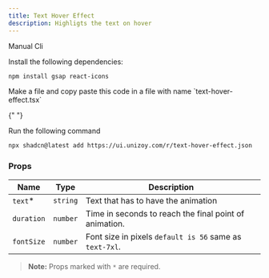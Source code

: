 ```yaml
---
title: Text Hover Effect
description: Highligts the text on hover
---
```


<ComponentPreview
  name="text-hover-effect-demo"
  className="[&_.preview>[data-orientation=vertical]]:sm:max-w-[70%]"
/>

  <Tabs defaultValue="manual">

<TabsList>
  <TabsTrigger value="manual">Manual</TabsTrigger>
  <TabsTrigger value="cli">Cli</TabsTrigger>
</TabsList>

  <TabsContent value="manual">

  <Steps>

<Step>Install the following dependencies:</Step>

```bash
npm install gsap react-icons
```
<Step>
  Make a file and copy paste this code in a file with name `text-hover-effect.tsx`
</Step>

<ComponentSource name="text-hover-effect" />

</Steps>

  </TabsContent>

  <TabsContent value="cli">

  <Steps>

{" "}

<Step>Run the following command </Step>

```bash
npx shadcn@latest add https://ui.unizoy.com/r/text-hover-effect.json
```

  </Steps>

  </TabsContent>

  </Tabs>

### Props

| Name                     | Type                     | Description                                                                         |
| ------------------------ | ------------------------ | ----------------------------------------------------------------------------------- |
| `text`\*                 | `string`                 | Text that has to have the animation                                                 |
| `duration`               | `number`                 | Time in seconds to reach the final point of animation.                                                           |
| `fontSize`               | `number`                 | Font size in pixels `default is 56` same as `text-7xl`.                                                           |

> **Note:** Props marked with `*` are required.